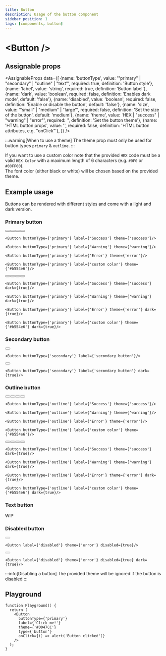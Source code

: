 ```yaml
---
title: Button
description: Usage of the button component
sidebar_position: 1
tags: [components, button]
---
```


# \<Button />

## Assignable props
<AssignableProps
  data={[
    {name: 'buttonType', value: '"primary" | "secondary" | "outline" | "text"', required: true, definition: 'Button style'},
    {name: 'label', value: 'string', required: true, definition: 'Button label'},
    {name: 'dark', value: 'boolean', required: false, definition: 'Enables dark mode', default: 'false'},
    {name: 'disabled', value: 'boolean', required: false, definition: 'Enable or disable the button', default: 'false'},
    {name: 'size', value: '"small" | "medium" | "large"', required: false, definition: 'Set the size of the button', default: 'medium'},
    {name: 'theme', value: 'HEX | "success" | "warning" | "error"', required: '', definition: 'Set the button theme'},
    {name: 'HTML button props', value: '', required: false, definition: 'HTML button attributes, e.g. "onClick"'},
  ]}
/>

:::warning[When to use a theme]
The theme prop must only be used for button types `primary` & `outline`.
:::


If you want to use a custom color note that the provided `HEX` code must be a valid `HEX Color` with a maximum length of 6 characters (e.g. `#0F0` or `#00FF00`). \
The font color (either black or white) will be chosen based on the provided theme.

## Example usage
Buttons can be rendered with different styles and come with a light and dark version.

### Primary button

<div className={'showcase'}>
  <Button buttonType={'primary'} label={'Success'} theme={'success'}/>
  <Button buttonType={'primary'} label={'Warning'} theme={'warning'}/>
  <Button buttonType={'primary'} label={'Error'} theme={'error'}/>
  <Button buttonType={'primary'} label={'custom color'} theme={'#b554e6'}/>
</div>

&NewLine;

```tsx
<Button buttonType={'primary'} label={'Success'} theme={'success'}/>

<Button buttonType={'primary'} label={'Warning'} theme={'warning'}/>

<Button buttonType={'primary'} label={'Error'} theme={'error'}/>

<Button buttonType={'primary'} label={'custom color'} theme={'#b554e6'}/>
```

<div className={'showcase'}>
  <Button buttonType={'primary'} label={'Success'} theme={'success'} dark={true}/>
  <Button buttonType={'primary'} label={'Warning'} theme={'warning'} dark={true}/>
  <Button buttonType={'primary'} label={'Error'} theme={'error'} dark={true}/>
  <Button buttonType={'primary'} label={'custom color'} theme={'#b554e6'} dark={true}/>
</div>

&NewLine;

```tsx
<Button buttonType={'primary'} label={'Success'} theme={'success'} dark={true}/>

<Button buttonType={'primary'} label={'Warning'} theme={'warning'} dark={true}/>

<Button buttonType={'primary'} label={'Error'} theme={'error'} dark={true}/>

<Button buttonType={'primary'} label={'custom color'} theme={'#b554e6'} dark={true}/>
```

### Secondary button

<div className={'showcase'}>
  <Button buttonType={'secondary'} label={'secondary button'}/>
</div>

&NewLine;

```tsx
<Button buttonType={'secondary'} label={'secondary button'}/>
```

<div className={'showcase'}>
  <Button buttonType={'secondary'} label={'secondary button'} dark={true}/>
</div>

&NewLine;

```tsx
<Button buttonType={'secondary'} label={'secondary button'} dark={true}/>
```

### Outline button

<div className={'showcase'}>
  <Button buttonType={'outline'} label={'Success'} theme={'success'}/>
  <Button buttonType={'outline'} label={'Warning'} theme={'warning'}/>
  <Button buttonType={'outline'} label={'Error'} theme={'error'}/>
  <Button buttonType={'outline'} label={'custom color'} theme={'#b554e6'}/>
</div>

&NewLine;

```tsx
<Button buttonType={'outline'} label={'Success'} theme={'success'}/>

<Button buttonType={'outline'} label={'Warning'} theme={'warning'}/>

<Button buttonType={'outline'} label={'Error'} theme={'error'}/>

<Button buttonType={'outline'} label={'custom color'} theme={'#b554e6'}/>
```

<div className={'showcase'}>
  <Button buttonType={'outline'} label={'Success'} theme={'success'} dark={true}/>
  <Button buttonType={'outline'} label={'Warning'} theme={'warning'} dark={true}/>
  <Button buttonType={'outline'} label={'Error'} theme={'error'} dark={true}/>
  <Button buttonType={'outline'} label={'custom color'} theme={'#b554e6'} dark={true}/>
</div>

&NewLine;

```tsx
<Button buttonType={'outline'} label={'Success'} theme={'success'} dark={true}/>

<Button buttonType={'outline'} label={'Warning'} theme={'warning'} dark={true}/>

<Button buttonType={'outline'} label={'Error'} theme={'error'} dark={true}/>

<Button buttonType={'outline'} label={'custom color'} theme={'#b554e6'} dark={true}/>
```

### Text button
WIP

### Disabled button
<div className={'showcase bottom-m'}>
  <Button label={'disabled'} theme={'error'} disabled={true}/>
</div>

&NewLine;

```tsx
<Button label={'disabled'} theme={'error'} disabled={true}/>
```

<div className={'showcase bottom-m'}>
  <Button label={'disabled'} theme={'error'} disabled={true} dark={true}/>
</div>

&NewLine;

```tsx
<Button label={'disabled'} theme={'error'} disabled={true} dark={true}/>
```

:::info[Disabling a button]
The provided theme will be ignored if the button is disabled
:::

## Playground
```tsx live
function Playground() {
  return (
    <Button
      buttonType={'primary'}
      label={'Click me!'}
      theme={'#0047CC'}
      type={'button'}
      onClick={() => alert('Button clicked')}
    />
  );
}
```